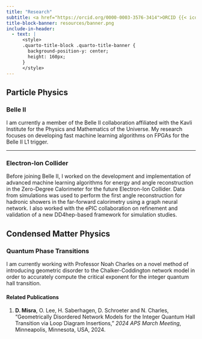 ```yaml
---
title: "Research"
subtitle: <a href="https://orcid.org/0000-0003-3576-3414">ORCID {{< iconify academicons orcid >}}</a>
title-block-banner: resources/banner.png
include-in-header:
  - text: |
      <style>
      .quarto-title-block .quarto-title-banner {
        background-position-y: center;
        height: 160px;
      }
      </style>
---
```

## Particle Physics
### Belle II

I am currently a member of the Belle II collaboration affiliated with the <a href="https://www.ipmu.jp/en" style="text-decoration:none">Kavli Institute for the Physics and Mathematics of the Universe</a>. My research focuses on developing fast machine learning algorithms on FPGAs for the Belle II L1 trigger. 

___

### Electron-Ion Collider

Before joining Belle II, I worked on the development and implementation of advanced machine learning algorithms for energy and angle reconstruction in the Zero-Degree Calorimeter for the future Electron-Ion Collider. Data from simulations was used to perform the first angle reconstruction for hadronic showers in the far-forward calorimetry using a graph neural network. I also worked with the <a href="https://www.bnl.gov/eic/epic.php" style="text-decoration:none">ePIC</a> collaboration on refinement and validation of a new DD4hep-based framework for simulation studies.

## Condensed Matter Physics
### Quantum Phase Transitions

I am currently working with Professor <a href="https://www.reed.edu/physics/faculty/" style="text-decoration: none">Noah Charles</a> on a novel method of introducing geometric disorder to the Chalker-Coddington network model in order to accurately compute the critical exponent for the integer quantum hall transition. 

#### Related Publications
1. __D. Misra__, O. Lee, H. Saberhagen, D. Schroeter and N. Charles, "Geometrically Disordered Network Models for the Integer Quantum Hall Transition via Loop Diagram Insertions," _2024 APS March Meeting_, Minneapolis, Minnesota, USA, 2024.